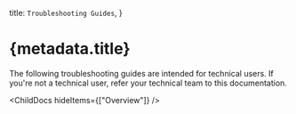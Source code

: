 
  title: `Troubleshooting Guides`,
}

# {metadata.title}

<Note>

The following troubleshooting guides are intended for technical users. If you're not a technical user, refer your technical team to this documentation.

</Note>

<ChildDocs hideItems={["Overview"]} />
